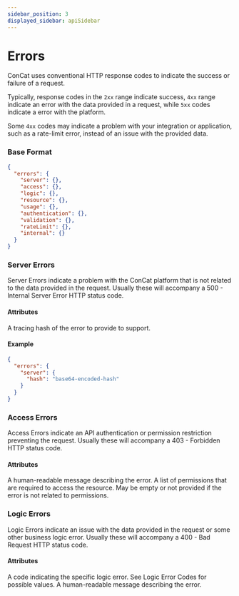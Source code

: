 ```yaml
---
sidebar_position: 3
displayed_sidebar: apiSidebar
---
```


# Errors

ConCat uses conventional HTTP response codes to indicate the success or failure of a request.

Typically, response codes in the `2xx` range indicate success, `4xx` range indicate an error with the data provided in a request, while `5xx` codes indicate a error with the platform.

Some `4xx` codes may indicate a problem with your integration or application, such as a rate-limit error, instead of an issue with the provided data.

### Base Format

```json
{
  "errors": {
    "server": {},
    "access": {},
    "logic": {},
    "resource": {},
    "usage": {},
    "authentication": {},
    "validation": {},
    "rateLimit": {},
    "internal": {}
  }
}
```

### Server Errors

Server Errors indicate a problem with the ConCat platform that is not related to the data provided in the request. Usually these will accompany a <highlight color="#c70a0a">500 - Internal Server Error</highlight> HTTP status code.

#### Attributes
<attribute id="server-errors-attr-hash" name="hash" type="hash, string">
  A tracing hash of the error to provide to support.
</attribute>

#### Example
```json
{
  "errors": {
    "server": {
      "hash": "base64-encoded-hash"
    }
  }
}
```

### Access Errors

Access Errors indicate an API authentication or permission restriction preventing the request. Usually these will accompany a <highlight color="#c7620a">403 - Forbidden</highlight> HTTP status code.

#### Attributes

<attribute id="access-errors-attr-message" name="message" type="string">
  A human-readable message describing the error.
</attribute>

<attribute id="access-errors-attr-permissions" name="permissions" type="array of Permission" optional>
  A list of permissions that are required to access the resource. May be empty or not provided if the error is not related to permissions.
</attribute>

### Logic Errors

Logic Errors indicate an issue with the data provided in the request or some other business logic error. Usually these will accompany a <highlight color="#c7620a">400 - Bad Request</highlight> HTTP status code.

#### Attributes

<attribute id="logic-errors-attr-code" name="code" type="LogicError">
  A code indicating the specific logic error. See <link to="/api/errors/logicerrorcodes">Logic Error Codes</link> for possible values.
</attribute>

<attribute id="access-errors-attr-message" name="message" type="string">
  A human-readable message describing the error.
</attribute>